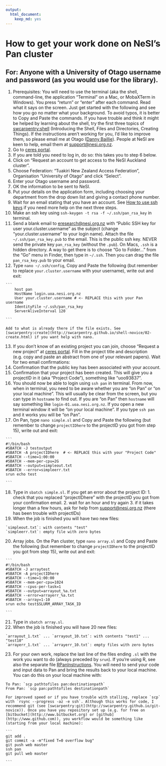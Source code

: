 ```yaml
---
output: 
  html_document: 
    keep_md: yes
---
```

# How to get your work done on NeSI's Pan cluster

## For: Anyone with a University of Otago username and password (as you would use for the library).

1.  Prerequisites: You will need to use the terminal (aka the shell, command-line, the application "Terminal" on a Mac, or MobaXTerm in Windows). You press "return" or "enter" after each command. Read what it says on the screen. Just get started with the following and see how you go no matter what your background. To avoid typos, it is better to Copy and Paste the commands. If you have trouble and think it might be helped by learning about the shell, try the first three topics of [swcarpentry:shell](http://swcarpentry.github.io/shell-novice/) (Introducing the Shell, Files and Directories, Creating Things). If the instructions aren't working for you, I'd like to improve them, so please email me at Otago ([Danny Baillie](mailto:danny.baillie@otago.ac.nz?Subject=PanInstructions)). People at NeSI are keen to help, email them at [support@nesi.org.nz](mailto:support@nesi.org.nz).
2.  Go to [ceres portal](https://web.ceres.auckland.ac.nz/portal).
3.  If you are told you need to log in, do so: this takes you to step 6 below.
4.  Click on "Request an account to get access to the NeSI Auckland cluster".
5.  Choose Federation: "Tuakiri New Zealand Access Federation", Organisation "University of Otago" and click "Select".
6.  Enter your Otago username and password.
7.  OK the information to be sent to NeSI.
8.  Put your details on the application form, including choosing your department from the drop down list and giving a contact phone number.
9.  Wait for an email stating that you have an account. See [How to use ssh keys](https://wiki.auckland.ac.nz/display/CER/How+to+log+in+using+ssh+keys) if you need more help on the next three steps.
10.  Make an ssh key using `ssh-keygen -t rsa -f ~/.ssh/pan_rsa_key` in terminal.
11.  Send a blank email to [eresearch@nesi.org.nz](mailto:eresearch@nesi.org.nz?Subject=Public%20SSH%20key%20for%20user%20your.cluster.username) with "Public SSH key for user your.cluster.username" as the subject (change "your.cluster.username" to your login name). Attach the file `~/.ssh/pan_rsa_key.pub` to the email. This is the public ssh key. NEVER send the private key `pan_rsa_key` (without the `.pub`). On Macs, `.ssh` is a hidden directory. A way to get there is to choose "Go to Folder..." from the "Go" menu in Finder, then type in `~/.ssh`. Then you can drag the file `pan_rsa_key.pub` to your email.
12.  Type `nano ~/.ssh/config`, Copy and Paste the following (but remember to replace `your.cluster.username` with your username), write out and exit:

    ```
        host pan
        HostName login.uoa.nesi.org.nz
        User your.cluster.username # <- REPLACE this with your Pan username
        IdentityFile ~/.ssh/pan_rsa_key
        ServerAliveInterval 120

    ```

    Add to what is already there if the file exists. See [swcarpentry:create](http://swcarpentry.github.io/shell-novice/02-create.html) if you want help with nano.
13.  If you don't know of an existing project you can join, choose "Request a new project" at [ceres portal](https://web.ceres.auckland.ac.nz/portal). Fill in the project title and description (e.g. copy and paste an abstract from one of your relevant papers). Wait for two email confirmations:
14.  Confirmation that the public key has been associated with your account.
15.  Confirmation that your project has been created. This will give you a projectID in it (aka "Project Code"), something like "uoo93837".
16.  You should now be able to login using `ssh pan` in terminal. From now, when in terminal, you need to be aware whether you are "on Pan" or "on your local machine". This will usually be clear from the screen, but you can type in `hostname` to find out. If you are "on Pan" then `hostname` will say something like `login-01.uoa.nesi.org.nz`. If you open a new terminal window it will be "on your local machine". If you type `ssh pan` and it works you will be "on Pan".
17.  On Pan, type `nano simple.sl` and Copy and Paste the following (but remember to change `projectIDhere` to the projectID you got from step 15), write out and exit:

    ```
    #!/bin/bash
    #SBATCH -J testoutput
    #SBATCH -A projectIDhere  # <- REPLACE this with your "Project Code"
    #SBATCH --time=1:00:00
    #SBATCH --mem-per-cpu=2G
    #SBATCH --output=simpleout.txt
    #SBATCH --error=simpleerr.txt
    srun echo test

    ```

18.  Type in `sbatch simple.sl`. If you get an error about the project ID:
    1.  check that you replaced "projectIDhere" with the projectID you got from your confirmation email.
    2.  wait for an hour and try again
    3.  if it takes longer than a few hours, ask for help from [support@nesi.org.nz](mailto:support@nesi.org.nz) (there has been trouble with projectIDs)
19.  When the job is finished you will have two new files:

    `simpleout.txt`: with contents "test"
    `simpleerr.txt`: empty file with zero bytes

20.  Array jobs. On the Pan cluster, type `nano array.sl` and Copy and Paste the following (but remember to change `projectIDhere` to the projectID you got from step 15), write out and exit:

    ```
    #!/bin/bash
    #SBATCH -J arraytest
    #SBATCH -A projectIDhere
    #SBATCH --time=1:00:00
    #SBATCH --mem-per-cpu=1024 
    #SBATCH --cpus-per-task=1
    #SBATCH --output=arrayout_%a.txt
    #SBATCH --error=arrayerr_%a.txt
    #SBATCH --array=1-10
    srun echo test$SLURM_ARRAY_TASK_ID

    ```

21.  Type in `sbatch array.sl`.
22.  When the job is finished you will have 20 new files:

    `arrayout_1.txt` ... `arrayout_10.txt`: with contents "test1" ... "test10"
    `arrayerr_1.txt` ... `arrayerr_10.txt`: empty files with zero bytes

23.  For your own work, replace the last line of the files ending `.sl` with the work you want to do (always preceded by `srun`). If you're using R, see also the separate file [RPanInstructions](https://rawgit.com/dannybaillie/NeSI/master/RPanInstructions.html). You will need to send your code and input data to Pan and bring the results back to your local machine. You can do this on your local machine with:

    To Pan: `scp pathtofiles pan:destinationpath`
    From Pan: `scp pan:pathtofiles destinationpath`

    For improved speed or if you have trouble with stalling, replace `scp` with `rsync --progress -az -e ssh`. Although this works for code, I recommend git (see [swcarpentry:git](http://swcarpentry.github.io/git-novice)). Once you have you repository set up (e.g. for free on [bitbucket](http://www.bitbucket.org) or [github](http://www.github.com)), you workflow would be something like (starting from your local machine):

    ```
    git add .
    git commit -a -m"fixed T=0 overflow bug"
    git push web master
    ssh pan
    git pull web master

    ```

